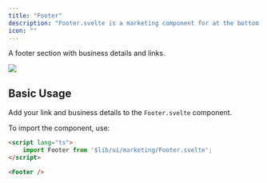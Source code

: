 ```yaml
---
title: "Footer"
description: "Footer.svelte is a marketing component for at the bottom of your landing page."
icon: ""
---
```


A footer section with business details and links.

<Frame caption="Footer.svelte ">
  <img src="/images/components/footer.png" className="bg-white" />
</Frame> 


## Basic Usage

Add your link and business details to the `Footer.svelte` component.

To import the component, use:
```html +page.svelte
<script lang="ts">
    import Footer from '$lib/ui/marketing/Footer.svelte';
</script>

<Footer />
```